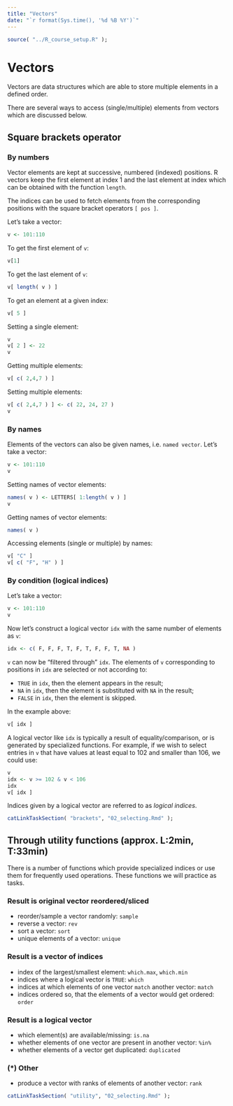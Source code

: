 ```yaml
---
title: "Vectors"
date: "`r format(Sys.time(), '%d %B %Y')`"
---
```


```r
source( "../R_course_setup.R" );
```

# Vectors

Vectors are data structures which are able to store multiple elements in a defined order.

There are several ways to access (single/multiple) elements from vectors which are discussed below.

## Square brackets operator

### By numbers

Vector elements are kept at successive, numbered (indexed) positions. 
R vectors keep the first element at index 1 and the last element at index which can be obtained with the function `length`.

The indices can be used to fetch elements from the corresponding positions with the square bracket operators `[ pos ]`.

Let's take a vector:
```r
v <- 101:110
```

To get the first element of `v`:
```r
v[1]
```

To get the last element of `v`:
```r
v[ length( v ) ]
```

To get an element at a given index:
```r
v[ 5 ]
```

Setting a single element:
```r
v
v[ 2 ] <- 22
v
```

Getting multiple elements:
```r
v[ c( 2,4,7 ) ]
```

Setting multiple elements:
```r
v[ c( 2,4,7 ) ] <- c( 22, 24, 27 )
v
```

### By names

Elements of the vectors can also be given names, i.e. `named vector`. Let's take a vector:
```r
v <- 101:110
v
```

Setting names of vector elements:
```r
names( v ) <- LETTERS[ 1:length( v ) ]
v
```

Getting names of vector elements:
```r
names( v )
```

Accessing elements (single or multiple) by names:
```r
v[ "C" ]
v[ c( "F", "H" ) ]
```

### By condition (logical indices)

Let's take a vector:

```r
v <- 101:110
v
```

Now let's construct a logical vector `idx` with the same number of elements as `v`:

```r
idx <- c( F, F, F, T, F, T, F, F, T, NA )
```

`v` can now be "filtered through" `idx`. The elements of `v` corresponding to positions in `idx` are selected or not according to:

  - `TRUE` in `idx`, then the element appears in the result;
  - `NA` in `idx`, then the element is substituted with `NA` in the result;
  - `FALSE` in `idx`, then the element is skipped.

In the example above:

```r
v[ idx ]
```

A logical vector like `idx` is typically a result of equality/comparison, or is generated by specialized functions. For example, if we wish to select entries in `v` that have values at least equal to 102 and smaller than 106, we could use:

```r
v
idx <- v >= 102 & v < 106
idx
v[ idx ]
```

Indices given by a logical vector are referred to as *logical indices*.


```r
catLinkTaskSection( "brackets", "02_selecting.Rmd" );
```

## Through utility functions  (approx. L:2min, T:33min)

There is a number of functions which provide specialized indices or use them for frequently used operations.
These functions we will practice as tasks.

### Result is original vector reordered/sliced

- reorder/sample a vector randomly: `sample`
- reverse a vector: `rev`
- sort a vector: `sort`
- unique elements of a vector: `unique`

### Result is a vector of indices

- index of the largest/smallest element: `which.max`, `which.min`
- indices where a logical vector is `TRUE`: `which`
- indices at which elements of one vector `match` another vector: `match`
- indices ordered so, that the elements of a vector would get ordered: `order`

### Result is a logical vector

- which element(s) are available/missing: `is.na`
- whether elements of one vector are present in another vector: `%in%`
- whether elements of a vector get duplicated: `duplicated`

### (*) Other

- produce a vector with ranks of elements of another vector: `rank`

```r
catLinkTaskSection( "utility", "02_selecting.Rmd" );
```
